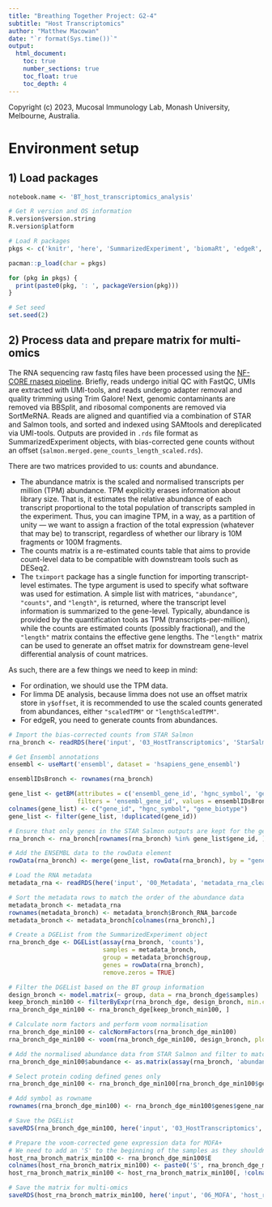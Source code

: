 ```yaml
---
title: "Breathing Together Project: G2-4"
subtitle: "Host Transcriptomics"
author: "Matthew Macowan"
date: "`r format(Sys.time())`"
output:
  html_document:
    toc: true
    number_sections: true
    toc_float: true
    toc_depth: 4
---
```


Copyright (c) 2023, Mucosal Immunology Lab, Monash University, Melbourne, Australia.

# Environment setup

## 1) Load packages

```r
notebook.name <- 'BT_host_transcriptomics_analysis'

# Get R version and OS information
R.version$version.string
R.version$platform

# Load R packages
pkgs <- c('knitr', 'here', 'SummarizedExperiment', 'biomaRt', 'edgeR', 'limma')

pacman::p_load(char = pkgs)

for (pkg in pkgs) {
  print(paste0(pkg, ': ', packageVersion(pkg)))
}

# Set seed
set.seed(2)
```

## 2) Process data and prepare matrix for multi-omics

The RNA sequencing raw fastq files have been processed using the [NF-CORE rnaseq pipeline](https://nf-co.re/rnaseq).
Briefly, reads undergo initial QC with FastQC, UMIs are extracted with UMI-tools, and reads undergo adapter removal and quality trimming using Trim Galore!
Next, genomic contaminants are removed via BBSplit, and ribosomal components are removed via SortMeRNA.
Reads are aligned and quantified via a combination of STAR and Salmon tools, and sorted and indexed using SAMtools and dereplicated via UMI-tools.
Outputs are provided in `.rds` file format as SummarizedExperiment objects, with bias-corrected gene counts without an offset (`salmon.merged.gene_counts_length_scaled.rds`).

There are two matrices provided to us: counts and abundance.

- The abundance matrix is the scaled and normalised transcripts per million (TPM) abundance. TPM explicitly erases information about library size. That is, it estimates the relative abundance of each transcript proportional to the total population of transcripts sampled in the experiment. Thus, you can imagine TPM, in a way, as a partition of unity — we want to assign a fraction of the total expression (whatever that may be) to transcript, regardless of whether our library is 10M fragments or 100M fragments.
- The counts matrix is a re-estimated counts table that aims to provide count-level data to be compatible with downstream tools such as DESeq2.
- The `tximport` package has a single function for importing transcript-level estimates. The type argument is used to specify what software was used for estimation. A simple list with matrices, `"abundance"`, `"counts"`, and `"length"`, is returned, where the transcript level information is summarized to the gene-level. Typically, abundance is provided by the quantification tools as TPM (transcripts-per-million), while the counts are estimated counts (possibly fractional), and the `"length"` matrix contains the effective gene lengths. The `"length"` matrix can be used to generate an offset matrix for downstream gene-level differential analysis of count matrices.

As such, there are a few things we need to keep in mind:

- For ordination, we should use the TPM data.
- For limma DE analysis, because limma does not use an offset matrix store in `y$offset`, it is recommended to use the scaled counts generated from abundances, either `"scaledTPM"` or `"lengthScaledTPM"`.
- For edgeR, you need to generate counts from abundances.

```r
# Import the bias-corrected counts from STAR Salmon
rna_bronch <- readRDS(here('input', '03_HostTranscriptomics', 'StarSalmon_BronchBrush', 'salmon.merged.gene_counts_length_scaled.rds'))

# Get Ensembl annotations
ensembl <- useMart('ensembl', dataset = 'hsapiens_gene_ensembl')

ensemblIDsBronch <- rownames(rna_bronch)

gene_list <- getBM(attributes = c('ensembl_gene_id', 'hgnc_symbol', 'gene_biotype'),
                   filters = 'ensembl_gene_id', values = ensemblIDsBronch, mart = ensembl)
colnames(gene_list) <- c("gene_id", "hgnc_symbol", "gene_biotype")
gene_list <- filter(gene_list, !duplicated(gene_id))

# Ensure that only genes in the STAR Salmon outputs are kept for the gene list
rna_bronch <- rna_bronch[rownames(rna_bronch) %in% gene_list$gene_id, ]

# Add the ENSEMBL data to the rowData element
rowData(rna_bronch) <- merge(gene_list, rowData(rna_bronch), by = "gene_id", all = FALSE)

# Load the RNA metadata
metadata_rna <- readRDS(here('input', '00_Metadata', 'metadata_rna_clean.rds'))

# Sort the metadata rows to match the order of the abundance data
metadata_bronch <- metadata_rna
rownames(metadata_bronch) <- metadata_bronch$Bronch_RNA_barcode
metadata_bronch <- metadata_bronch[colnames(rna_bronch),]

# Create a DGEList from the SummarizedExperiment object
rna_bronch_dge <- DGEList(assay(rna_bronch, 'counts'), 
                          samples = metadata_bronch, 
                          group = metadata_bronch$group,
                          genes = rowData(rna_bronch),
                          remove.zeros = TRUE)

# Filter the DGEList based on the BT group information
design_bronch <- model.matrix(~ group, data = rna_bronch_dge$samples)
keep_bronch_min100 <- filterByExpr(rna_bronch_dge, design_bronch, min.count = 100)
rna_bronch_dge_min100 <- rna_bronch_dge[keep_bronch_min100, ]

# Calculate norm factors and perform voom normalisation
rna_bronch_dge_min100 <- calcNormFactors(rna_bronch_dge_min100)
rna_bronch_dge_min100 <- voom(rna_bronch_dge_min100, design_bronch, plot = TRUE)

# Add the normalised abundance data from STAR Salmon and filter to match the counts data
rna_bronch_dge_min100$abundance <- as.matrix(assay(rna_bronch, 'abundance'))[keep_bronch_min100, ]

# Select protein coding defined genes only
rna_bronch_dge_min100 <- rna_bronch_dge_min100[rna_bronch_dge_min100$genes$gene_biotype == "protein_coding" & rna_bronch_dge_min100$genes$hgnc_symbol != "", ]

# Add symbol as rowname
rownames(rna_bronch_dge_min100) <- rna_bronch_dge_min100$genes$gene_name

# Save the DGEList
saveRDS(rna_bronch_dge_min100, here('input', '03_HostTranscriptomics', 'rna_bronch_dge_min100.rds'))

# Prepare the voom-corrected gene expression data for MOFA+
# We need to add an 'S' to the beginning of the samples as they shouldn't start with numeric values
host_rna_bronch_matrix_min100 <- rna_bronch_dge_min100$E
colnames(host_rna_bronch_matrix_min100) <- paste0('S', rna_bronch_dge_min100$targets$Subject)
host_rna_bronch_matrix_min100 <- host_rna_bronch_matrix_min100[, !colnames(host_rna_bronch_matrix_min100) %in% outliers]

# Save the matrix for multi-omics
saveRDS(host_rna_bronch_matrix_min100, here('input', '06_MOFA', 'host_rna_bronch_matrix_min100.rds'))
```